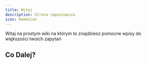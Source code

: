 ```yaml
---
title: Witaj
description: Strona zapoznawcza
icon: HomeIcon
---
```


Witaj na prostym wiki na którym to znajdziesz pomocne wpisy do większości twoich zapytań

## Co Dalej?

<Cards>
  <Card title="Wejdź do strefy Minecraft" href="https://help.nikostuff.com/docs/mc" />
  <Card title="Wejdź do strefy Inne" href="https://help.nikostuff.com/docs/other" />
</Cards>
